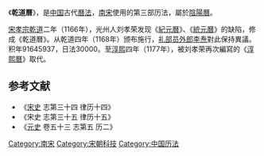 《'''乾道曆'''》，是[[中国|中国]]古代[[曆法|曆法]]，[[南宋|南宋]]使用的第三部历法，屬於[[陰陽曆|陰陽曆]]。

[[宋孝宗|宋孝宗]][[乾道_(南宋)|乾道]]二年（1166年），光州人刘孝荣发现《[[紀元曆|紀元曆]]》、《[[統元曆|統元曆]]》的缺陷，修成《乾道曆》。从乾道四年（1168年）颁布施行，[[礼部|礼部]][[员外郎|员外郎]][[李焘|李焘]]對此保持異議。积年91645937，日法30000。至[[淳熙|淳熙]]四年（1177年），被刘孝荣再次編寫的《[[淳熙曆|淳熙曆]]》取代。

{{歷代中國曆法}}

==参考文献==
* 《[[宋史|宋史]] 志第三十四 律历十四》
* 《宋史 志第三十五 律历十五》
* 《[[元史|元史]] 卷五十三 志第五 历二》
[[Category:南宋|Category:南宋]]
[[Category:宋朝科技|Category:宋朝科技]]
[[Category:中国历法|Category:中国历法]]
